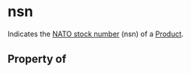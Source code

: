 # nsn

Indicates the <a href="https://en.wikipedia.org/wiki/NATO_Stock_Number">NATO stock number</a> (nsn) of a <a class="localLink" href="/Product">Product</a>.

## Property of



